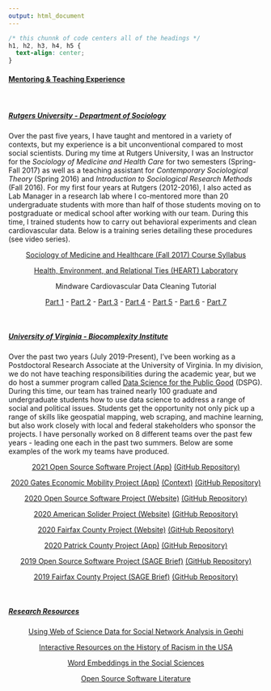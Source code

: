 ```yaml
---
output: html_document
---
```


```css
/* this chunnk of code centers all of the headings */
h1, h2, h3, h4, h5 {
  text-align: center;
}
```

#### <ins>**Mentoring & Teaching Experience**</ins> 

<br>

##### <ins>**Rutgers University - Department of Sociology**</ins> 

Over the past five years, I have taught and mentored in a variety of contexts, but my experience is a bit unconventional compared to most social scientists. During my time at Rutgers University, I was an Instructor for the *Sociology of Medicine and Health Care* for two semesters (Spring-Fall 2017) as well as a teaching assistant for *Contemporary Sociological Theory* (Spring 2016) and *Introduction to Sociological Research Methods* (Fall 2016). For my first four years at Rutgers (2012-2016), I also acted as Lab Manager in a research lab where I co-mentored more than 20 undergraduate students with more than half of those students moving on to postgraduate or medical school after working with our team. During this time, I trained students how to carry out behavioral experiments and clean cardiovascular data. Below is a training series detailing these procedures (see video series).

<center>

[Sociology of Medicine and Healthcare (Fall 2017) Course Syllabus](/Kramer_SMHC2017_Syllabus.pdf)

[Health, Environment, and Relational Ties (HEART) Laboratory](https://sites.google.com/site/heartlabrutgers/)

Mindware Cardiovascular Data Cleaning Tutorial

[Part 1](https://www.youtube.com/watch?v=HYU3Fwaobl8) - [Part 2](https://www.youtube.com/watch?v=tAydZeGFleI&t=) - [Part 3](https://www.youtube.com/watch?v=S3RsVh-MClU) - [Part 4](https://www.youtube.com/watch?v=MlTpCBPImhE) - [Part 5](https://www.youtube.com/watch?v=UZ6yraMquVw) - [Part 6](https://www.youtube.com/watch?v=adFf04yDVEM) - [Part 7](https://www.youtube.com/watch?v=dz6InnkkrJ4)

</center>

<br>

##### <ins>**University of Virginia - Biocomplexity Institute**</ins>

Over the past two years (July 2019-Present), I've been working as a Postdoctoral Research Associate at the University of Virginia. In my division, we do not have teaching responsibilities during the academic year, but we do host a summer program called [Data Science for the Public Good](https://datascienceforthepublicgood.org/events/symposium2020) (DSPG). During this time, our team has trained nearly 100 graduate and undergraduate students how to use data science to address a range of social and political issues. Students get the opportunity not only pick up a range of skills like geospatial mapping, web scraping, and machine learning, but also work closely with local and federal stakeholders who sponsor the projects. I have personally worked on 8 different teams over the past few years - leading one each in the past two summers. Below are some examples of the work my teams have produced. 

<center>

[2021 Open Source Software Project (App)](https://statshero.shinyapps.io/dspg21oss/) [(GitHub Repository)](https://github.com/DSPG-Young-Scholars-Program/dspg21oss)

[2020 Gates Economic Mobility Project (App)](https://dspgtools.shinyapps.io/EM-Data-Infrastructure/) [(Context)](https://uva-bi-sdad.github.io/three-state-comparison/) [(GitHub Repository)](https://github.com/uva-bi-sdad/gates)

[2020 Open Source Software Project (Website)](https://dspg-young-scholars-program.github.io/dspg20oss/) [(GitHub Repository)](https://github.com/DSPG-Young-Scholars-Program/dspg20oss)

[2020 American Solider Project (Website)](https://dspg-young-scholars-program.github.io/dspg20amsoldier/?dspg) [(GitHub Repository)](https://github.com/DSPG-Young-Scholars-Program/dspg2020amsoldier)

[2020 Fairfax County Project (Website)](https://dspg-young-scholars-program.github.io/dspg20fairfax/) [(GitHub Repository)](https://github.com/DSPG-Young-Scholars-Program/dspg20fairfax)

[2020 Patrick County Project (App)](https://teja.shinyapps.io/patrickdash/) [(GitHub Repository)](https://github.com/DSPG-Young-Scholars-Program/dspg20patrick)

[2019 Open Source Software Project (SAGE Brief)](https://www.methodspace.com/open-source-the-future-of-software-innovation/) [(GitHub Repository)](https://github.com/uva-bi-sdad/oss)

[2019 Fairfax County Project (SAGE Brief)](https://www.methodspace.com/creating-communityscapes-using-data-science-to-inform-evidence-based-health-policy/) [(GitHub Repository)](https://github.com/uva-bi-sdad/dspg19fairfax)

</center>

<br>

##### <ins>**Research Resources**</ins>

<center>

[Using Web of Science Data for Social Network Analysis in Gephi](https://docs.google.com/document/d/1chzoK4gzS4IMBs3wj-0xNSxBoR1qdKi1jVqempU9BmI/edit?usp=sharing)

[Interactive Resources on the History of Racism in the USA](https://docs.google.com/spreadsheets/d/1itAkPqMUH059j-Lkd78xqZky947zlbgM9ZjdBkqUQw8/edit#gid=0)

[Word Embeddings in the Social Sciences ](https://docs.google.com/spreadsheets/d/1hpaagIMbw2DoJRhWiQEC6r1jr956bj2iZDNv3L7opYI/edit#gid=0)

[Open Source Software Literature](https://docs.google.com/spreadsheets/d/1xk1t6HQsnYijHUTHFqOzV3CePQa3HF-X7B6quoy0CUw/edit#gid=0)

</center>